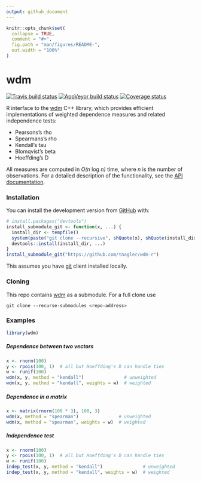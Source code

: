 ```yaml
---
output: github_document
---
```


```r
knitr::opts_chunk$set(
  collapse = TRUE,
  comment = "#>",
  fig.path = "man/figures/README-",
  out.width = "100%"
)
```
# wdm

[![Travis build status](https://travis-ci.org/tnagler/wdm-r.svg?branch=master)](https://travis-ci.org/tnagler/wdm-r)
[![AppVeyor build status](https://ci.appveyor.com/api/projects/status/github/tnagler/wdm-r?branch=master&svg=true)](https://ci.appveyor.com/project/tnagler/wdm-r)
[![Coverage status](https://codecov.io/gh/tnagler/wdm-r/branch/master/graph/badge.svg)](https://codecov.io/github/tnagler/wdm-r?branch=master)

R interface to the [wdm](https://github.com/tnagler/wdm) C++ library, which
provides efficient implementations of weighted dependence measures and related 
independence tests:

   * Pearsons's rho
   * Spearmans's rho
   * Kendall's tau
   * Blomqvist's beta
   * Hoeffding's D
 
All measures are computed in *O(n* log *n)* time, where *n* is the number of 
observations. For a detailed description of the functionality, see the 
[API documentation](https://tnagler.github.io/wdm-r/).


### Installation

You can install the development version from [GitHub](https://github.com/) with:

``` r
# install.packages("devtools")
install_submodule_git <- function(x, ...) {
  install_dir <- tempfile()
  system(paste("git clone --recursive", shQuote(x), shQuote(install_dir)))
  devtools::install(install_dir, ...)
}
install_submodule_git("https://github.com/tnagler/wdm-r")
```

This assumes you have [git](https://git-scm.com) client installed locally.

### Cloning

This repo contains [wdm](https://github.com/tnagler/wdm) as a submodule. For 
a full clone use
``` shell
git clone --recurse-submodules <repo-address>
```

### Examples

```r
library(wdm)
```

#####  Dependence between two vectors
``` r
x <- rnorm(100)
y <- rpois(100, 1)  # all but Hoeffding's D can handle ties
w <- runif(100)
wdm(x, y, method = "kendall")               # unweighted
wdm(x, y, method = "kendall", weights = w)  # weighted
```

#####  Dependence in a matrix
``` r
x <- matrix(rnorm(100 * 3), 100, 3)
wdm(x, method = "spearman")               # unweighted
wdm(x, method = "spearman", weights = w)  # weighted
```

##### Independence test
``` r
x <- rnorm(100)
y <- rpois(100, 1)  # all but Hoeffding's D can handle ties
w <- runif(100)
indep_test(x, y, method = "kendall")               # unweighted
indep_test(x, y, method = "kendall", weights = w)  # weighted
```

